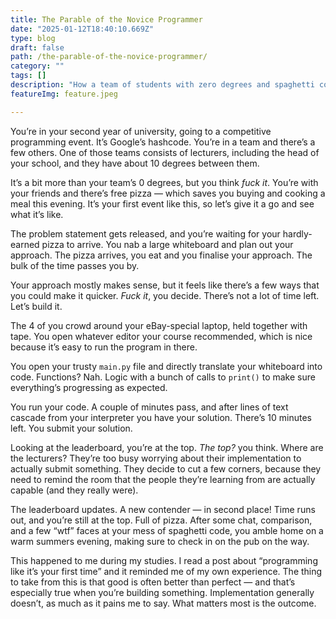 ```yaml
---
title: The Parable of the Novice Programmer
date: "2025-01-12T18:40:10.669Z"
type: blog
draft: false
path: /the-parable-of-the-novice-programmer/
category: ""
tags: []
description: "How a team of students with zero degrees and spaghetti code outperformed lecturers in Google Hashcode. A lesson in valuing outcomes over perfection."
featureImg: feature.jpeg

---
```


You’re in your second year of university, going to a competitive programming event. It’s Google’s hashcode. You’re in a team and there’s a few others. One of those teams consists of lecturers, including the head of your school, and they have about 10 degrees between them. 



It’s a bit more than your team’s 0 degrees, but you think *fuck it*. You’re with your friends and there’s free pizza — which saves you buying and cooking a meal this evening. It’s your first event like this, so let’s give it a go and see what it’s like.



The problem statement gets released, and you’re waiting for your hardly-earned pizza to arrive. You nab a large whiteboard and plan out your approach. The pizza arrives, you eat and you finalise your approach. The bulk of the time passes you by.



Your approach mostly makes sense, but it feels like there’s a few ways that you could make it quicker. *Fuck it*, you decide. There’s not a lot of time left. Let’s build it. 



The 4 of you crowd around your eBay-special laptop, held together with tape. You open whatever editor your course recommended, which is nice because it’s easy to run the program in there. 



You open your trusty `main.py` file and directly translate your whiteboard into code. Functions? Nah. Logic with a bunch of calls to `print()` to make sure everything’s progressing as expected. 



You run your code. A couple of minutes pass, and after lines of text cascade from your interpreter you have your solution. There’s 10 minutes left. You submit your solution.



Looking at the leaderboard, you’re at the top. *The top?* you think. Where are the lecturers? They’re too busy worrying about their implementation to actually submit something. They decide to cut a few corners, because they need to remind the room that the people they’re learning from are actually capable (and they really were).



The leaderboard updates. A new contender — in second place! Time runs out, and you’re still at the top. Full of pizza. After some chat, comparison, and a few “wtf” faces at your mess of spaghetti code, you amble home on a warm summers evening, making sure to check in on the pub on the way.



This happened to me during my studies. I read a post about “programming like it’s your first time” and it reminded me of my own experience. The thing to take from this is that good is often better than perfect — and that’s especially true when you’re building something. Implementation generally doesn’t, as much as it pains me to say. What matters most is the outcome.

